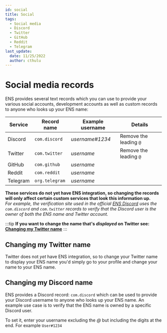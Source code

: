 ```yaml
---
id: social
title: Social
tags:
  - Social media
  - Discord
  - Twitter
  - GitHub
  - Reddit
  - Telegram
last_update:
  date: 11/25/2022
  author: cthulu
---
```


# Social media records

ENS provides several text records which you can use to provide your various social accounts, development accounts as well as custom records to anyone who looks up your ENS name:

| Service  | Record name    | Example username | Details                |
| -------- | -------------- | ---------------- | ---------------------- |
| Discord  | `com.discord`  | *username#1234*  | Remove the leading `@` |
| Twitter  | `com.twitter`  | *username*       | Remove the leading `@` |
| GitHub   | `com.github`   | *username*       |                        |
| Reddit   | `com.reddit`   | *username*       |                        |
| Telegram | `org.telegram` | *username*       |                        |

**These services do not yet have ENS integration, so changing the records will only affect certain custom services that look this information up.**  
*For example, the verification site used in the official [ENS Discord](https://chat.ens.domains) uses the `com.discord` and `com.twitter` records to verify that the Discord user is the owner of both the ENS name and Twitter account.*

:::tip
**If you want to change the name that's *displayed* on Twitter see: [Changing my Twitter name](#changing-my-twitter-name)**
:::

## Changing my Twitter name
Twitter does not *yet* have ENS integration, so to change your Twitter name to display your ENS name you'd simply go to your profile and change your name to your ENS name.

## Changing my Discord name
ENS provides a Discord record: `com.discord` which can be used to provide your Discord username to anyone who looks up your ENS name. An example use case is to verify that the ENS name is owned by a specific Discord user.

To set it, enter your username excluding the *@* but including the digits at the end. For example `User#1234`

